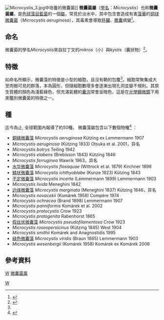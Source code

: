 {{automatic taxobox
| image = Microcystis aeruginosa.jpeg
| image_caption = [[铜绿微囊菌|铜绿微囊菌]]
| taxon = Microcystis
| authority = Kützing, 1833
| type species = 铜绿微胞藻<br>''Microcystis aeruginosa'' 
| type species authority = Kützing ex Lemmermann 1907
| subdivision_ranks = 物種
| subdivision = <center>詳見內文</center>
| synonyms = * ''Microcystis'' <small>Kützing 1846</small> 
}}

[[File:Microcystis_3.jpg|thumb]]中培養的微囊菌]]
'''微囊菌屬'''（[[學名|學名]]：''Microcystis''）也称'''微囊菌屬'''，是[[色球藻目|色球藻目]][[藍菌|藍菌]]的一個[[屬_(生物)|屬]]，常見於淡水中，其中包含會造成有害[[藻華|藻華]]的[[铜绿微囊菌|铜绿微囊菌]]（''Microcystis aeruginosa''），其毒素會導致[[肝臟|肝臟]]、[[膽囊|膽囊]]病變<ref name="Encyclopedia of Life: Chroococcales">{{cite web|title=Chroococcales|url=http://www.eol.org/pages/3238|publisher=EOL|accessdate=24 June 2011|archive-date=2010-12-29|archive-url=https://web.archive.org/web/20101229220552/http://www.eol.org/pages/3238|dead-url=no}}</ref>。

==命名==
微囊菌的學名''Microcystis''來自拉丁文的''mikros''（小）與''kystis''（囊狀物）<ref name="Cyanobacteria: Microcystis">{{cite web|title=Cyanobacteria: Microcystis|url=http://silicasecchidisk.conncoll.edu/LucidKeys/Carolina_Key/html/Microcystis_Main.html|work=The Silica Secchi Disk|publisher=Connecticut College: The SilicaSecchi Disk|accessdate=24 June 2011|deadurl=yes|archiveurl=https://web.archive.org/web/20080326200658/http://silicasecchidisk.conncoll.edu/LucidKeys/Carolina_Key/html/Microcystis_Main.html|archivedate=2008年3月26日}}</ref>。

==特徵==
如命名所顯示，微囊藻的特徵是小型的細胞，且沒有鞘的包覆<ref name="Cyanobacteria: Microcystis"></ref>。細胞常聚集成大至肉眼可見的群落，本為圓形，但隨細胞數增多會逐漸出現孔洞並變不規則。其原生質體的顏色為淺藍綠色，但充滿氣體的[[囊泡|囊泡]]常會呈暗色，這是在[[光學顯微鏡|光學顯微鏡]]下用來鑑別微囊菌的特徵之一。

==種==
迄今為止, 全球範圍內報導了約50種。
微囊藻屬包含以下數個物種<ref>{{cite web|title=Taxonomy Browser Genus: Microcystis|url=http://www.algaebase.org/browse/taxonomy/?id=7066|work=Taxonomy Browser Genus: Microcystis|publisher=[[AlgaeBase|AlgaeBase]]|accessdate=24 June 2011|archive-date=2022-01-15|archive-url=https://web.archive.org/web/20220115172007/https://www.algaebase.org/browse/taxonomy/?id=7066}}</ref> ：

* [[銅綠微囊藻|銅綠微囊藻]] ''Microcystis aeruginosa'' Kützing ex Lemmermann 1907
* ''Microcystis aeruginosa'' (Kützing 1833) Otsuka et al. 2001，异名
* ''Microcystis botrys'' Teiling 1942
* ''Microcystis elabens'' (Brebisson 1843) Kützing 1846
* ''Microcystis ferruginea'' Wawrik 1963，异名
* [[水华微囊藻|水华微囊藻]] ''Microcystis flosaquae'' (Wittrock et al. 1879) Kirchner 1898
* [[鳞状微囊藻|鳞状微囊藻]] ''Microcystis ichthyoblabe'' (Kunze 1823) Kützing 1843
* [[不定微囊藻|不定微囊藻]] ''Microcystis incerta'' (Lemmermann 1899) Lemmermann 1903
* ''Microcystis livida'' Meneghini 1842
* [[边缘微囊藻|边缘微囊藻]] ''Microcystis marginata'' (Meneghini 1837) Kützing 1846，异名
* ''Microcystis novacekii'' (Komárek 1958) Compère 1974
* ''Microcystis ochracea'' (Brand 1898) Lemmermann 1907
* ''Microcystis panniformis'' Komárek et al. 2002
* ''Microcystis protocystis'' Crow 1923
* ''Microcystis protogenita'' Rabenhorst 1865
* [[假丝状微囊藻|假丝状微囊藻]] ''Microcystis pseudofilamentosa'' Crow 1923
* ''Microcystis roseopersicinus'' (Kützing 1845) West 1904
* ''Microcystis smithii'' Komárek and Anagnostidis 1995
* [[緑色微囊藻|緑色微囊藻]] ''Microcystis viridis'' (Braun 1865) Lemmermann 1903
* ''Microcystis wesenbergii'' (Komárek 1958) Komárek ex Komárek 2006

==參考資料==
{{Reflist}}

{{Taxonbar|from=Q309928}}

[[category:色球藻目|W]]
[[category:微囊菌属|]]
[[Category:_1833年描述的分类群|W]]